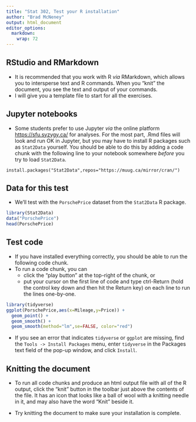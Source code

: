 ```yaml
---
title: "Stat 302, Test your R installation"
author: "Brad McNeney"
output: html_document 
editor_options: 
  markdown: 
    wrap: 72
---
```


## RStudio and RMarkdown

-   It is recommended that you work with R *via* RMarkdown, which allows
    you to intersperse text and R commands. When you "knit" the
    document, you see the text and output of your commands.
-   I will give you a template file to start for all the exercises.

## Jupyter notebooks

-   Some students prefer to use Jupyter *via* the online platform
    <https://sfu.syzygy.ca/> for analyses. For the most part, .Rmd files
    will look and run OK in Jupyter, but you may have to install R
    packages such as `Stat2Data` yourself. You should be able to do this
    by adding a code chunk with the following line to your notebook
    somewhere *before* you try to load `Stat2Data`.

```         
install.packages("Stat2Data",repos="https://muug.ca/mirror/cran/")
```

## Data for this test

-   We'll test with the `PorschePrice` dataset from the `Stat2Data` R
    package.

```r
library(Stat2Data)
data("PorschePrice")
head(PorschePrice)
```

## Test code

-   If you have installed everything correctly, you should be able to
    run the following code chunk.
-   To run a code chunk, you can
    -   click the "play button" at the top-right of the chunk, or
    -   put your cursor on the first line of code and type ctrl-Return
        (hold the control key down and then hit the Return key) on each
        line to run the lines one-by-one.

```r
library(tidyverse)
ggplot(PorschePrice,aes(x=Mileage,y=Price)) + 
  geom_point() +
  geom_smooth() + 
  geom_smooth(method="lm",se=FALSE, color="red")
```

-   If you see an error that indicates `tidyverse` or `ggplot` are
    missing, find the `Tools -> Install Packages` menu, enter
    `tidyverse` in the Packages text field of the pop-up window, and
    click `Install`.

## Knitting the document

-   To run all code chunks and produce an html output file with all of
    the R output, click the "knit" button in the toolbar just above the
    contents of the file. It has an icon that looks like a ball of wool
    with a knitting needle in it, and may also have the word "Knit"
    beside it.

-   Try knitting the document to make sure your installation is
    complete.
